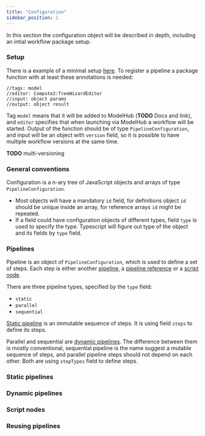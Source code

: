 ```yaml
---
title: "Configuration"
sidebar_position: 1
---
```


In this section the configuration object will
be described in depth, including an intial workflow package setup.

### Setup

There is a example of a minimal setup
[here](examples#development-setup-and-test). To register a pipeline a package
function with at least these annotations is needed:
```
//tags: model
//editor: Compute2:TreeWizardEditor
//input: object params
//output: object result
```

Tag `model` means that it will be added to ModelHub (__TODO__ Docs and
link), and `editor` specifies that when launching via ModelHub a
workflow will be started. Output of the function should be of type
`PipelineConfiguration`, and input will be an object with `version`
field, so it is possible to have multiple workflow versions at the
same time.

__TODO__ multi-versioning

### General conventions

Configuration is a n-ary tree of JavaScript objects and arrays of type
`PipelineConfiguration`.

- Most objects will have a mandatory `id` field, for definitions
  object `id` should be unique inside an array, for reference arrays
  `id` might be repeated.
- If a field could have configuration objects of different types,
  field `type` is used to specify the type. Typescript will figure out
  type of the object and its fields by `type` field.

### Pipelines

Pipeline is an object of `PipelineConfiguration`, which is used to
define a set of steps. Each step is either another
[pipeline](#pipelines), a [pipeline reference](#reusing-pipelines) or a
[script node](#script-nodes).

There are three pipeline types, specified by the `type` field:

- `static`
- `parallel`
- `sequential`

[Static pipeline](#static-pipelines) is an immutable sequence of steps. It is using
field `steps` to define its steps.

Parallel and sequential are [dynamic
pipelines](#dynamic-pipelines). The difference between them is mostly
conventional, sequential pipeline is the name suggest a mutable
sequence of steps, and parallel pipeline steps should not depend on
each other. Both are using `stepTypes` field to define steps.

### Static pipelines

### Dynamic pipelines

### Script nodes

### Reusing pipelines
